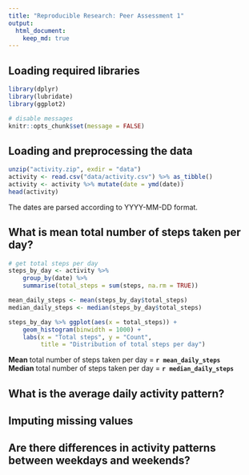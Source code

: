 ```yaml
---
title: "Reproducible Research: Peer Assessment 1"
output: 
  html_document:
    keep_md: true
---
```


## Loading required libraries

```r
library(dplyr)
library(lubridate)
library(ggplot2)

# disable messages
knitr::opts_chunk$set(message = FALSE)
```

## Loading and preprocessing the data

```r
unzip("activity.zip", exdir = "data")
activity <- read.csv("data/activity.csv") %>% as_tibble()
activity <- activity %>% mutate(date = ymd(date))
head(activity)
```
The dates are parsed according to YYYY-MM-DD format.

## What is mean total number of steps taken per day?

```r
# get total steps per day
steps_by_day <- activity %>% 
    group_by(date) %>% 
    summarise(total_steps = sum(steps, na.rm = TRUE))

mean_daily_steps <- mean(steps_by_day$total_steps)
median_daily_steps <- median(steps_by_day$total_steps)

steps_by_day %>% ggplot(aes(x = total_steps)) +
    geom_histogram(binwidth = 1000) +
    labs(x = "Total steps", y = "Count",
         title = "Distribution of total steps per day")
```

**Mean** total number of steps taken per day = **`r mean_daily_steps`** \
**Median** total number of steps taken per day = **`r median_daily_steps`**

## What is the average daily activity pattern?



## Imputing missing values



## Are there differences in activity patterns between weekdays and weekends?

